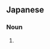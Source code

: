 ==Japanese==
{{ja-kanjitab|yomi=irr|sort=ほくら}}

===Noun===
{{ja-noun|ほくら}}

# {{alternative spelling of|神庫|lang=ja}}